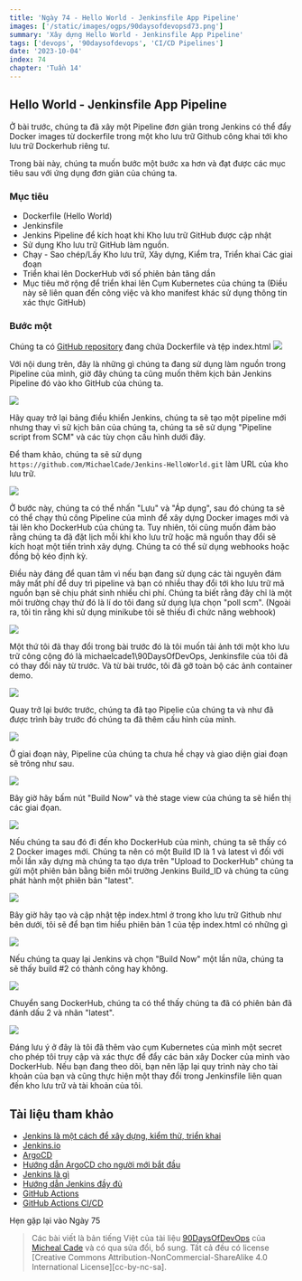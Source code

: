 ```yaml
---
title: 'Ngày 74 - Hello World - Jenkinsfile App Pipeline'
images: ['/static/images/ogps/90daysofdevopsd73.png']
summary: 'Xây dựng Hello World - Jenkinsfile App Pipeline'
tags: ['devops', '90daysofdevops', 'CI/CD Pipelines']
date: '2023-10-04'
index: 74
chapter: 'Tuần 14'
---
```


<TOCInline toc={props.toc} asDisclosure />

## Hello World - Jenkinsfile App Pipeline

Ở bài trước, chúng ta đã xây một Pipeline đơn giản trong Jenkins có thể đẩy Docker images từ dockerfile trong một kho lưu trữ Github công khai tới kho lưu trữ Dockerhub riêng tư.

Trong bài này, chúng ta muốn bước một bước xa hơn và đạt được các mục tiêu sau với ứng dụng đơn giản của chúng ta.
### Mục tiêu

- Dockerfile (Hello World)
- Jenkinsfile
- Jenkins Pipeline để kích hoạt khi Kho lưu trữ GitHub được cập nhật
- Sử dụng Kho lưu trữ GitHub làm nguồn.
- Chạy - Sao chép/Lấy Kho lưu trữ, Xây dựng, Kiểm tra, Triển khai Các giai đoạn
- Triển khai lên DockerHub với số phiên bản tăng dần
- Mục tiêu mở rộng để triển khai lên Cụm Kubernetes của chúng ta (Điều này sẽ liên quan đến công việc và kho manifest khác sử dụng thông tin xác thực GitHub)

### Bước một

Chúng ta có [GitHub repository](https://github.com/MichaelCade/Jenkins-HelloWorld) đang chứa Dockerfile và tệp index.html
![](/static/images/assets/Day74_CICD1.png)

Với nội dung trên, đây là những gì chúng ta đang sử dụng làm nguồn trong Pipeline của mình, giờ đây chúng ta cũng muốn thêm kịch bản Jenkins Pipeline đó vào kho GitHub của chúng ta.

![](/static/images/assets/Day74_CICD2.png)

Hãy quay trở lại bảng điều khiển Jenkins, chúng ta sẽ tạo một pipeline mới nhưng thay vì sử kịch bản của chúng ta, chúng ta sẽ sử dụng "Pipeline script from SCM" và các tùy chọn cấu hình dưới đây.

Để tham khảo, chúng ta sẽ sử dụng `https://github.com/MichaelCade/Jenkins-HelloWorld.git` làm URL của kho lưu trữ.

![](/static/images/assets/Day74_CICD3.png)

Ở bước này, chúng ta có thể nhấn "Lưu" và "Áp dụng", sau đó chúng ta sẽ có thể chạy thủ công Pipeline của mình để xây dựng Docker images mới và tải lên kho DockerHub của chúng ta.
Tuy nhiên, tôi cũng muốn đảm bảo rằng chúng ta đã đặt lịch mỗi khi kho lưu trữ hoặc mã nguồn thay đổi sẽ kích hoạt một tiến trình xây dựng. Chúng ta có thể sử dụng webhooks hoặc đồng bộ kéo định kỳ.

Điều này đáng để quan tâm vì nếu bạn đang sử dụng các tài nguyên đám mây mất phí để duy trì pipeline và bạn có nhiều thay đổi tới kho lưu trữ mã nguồn bạn sẽ chịu phát sinh nhiều chi phí. Chúng ta biết rằng đây chỉ là một môi trường chạy thử đó là lí do tôi đang sử dụng lựa chọn "poll scm". (Ngoài ra, tôi tin rằng khi sử dụng minikube tôi sẽ thiếu đi chức năng webhook)

![](/static/images/assets/Day74_CICD4.png)

Một thứ tôi đã thay đổi trong bài trước đó là tôi muốn tải ảnh tới một kho lưu trữ công cộng đó là michaelcade1\90DaysOfDevOps, Jenkinsfile của tôi đã có thay đổi này từ trước. Và từ bài trước, tôi đã gỡ toàn bộ các ảnh container demo.

![](/static/images/assets/Day74_CICD5.png)

Quay trở lại bước trước, chúng ta đã tạo Pipelie của chúng ta và như đã được trình bày trước đó chúng ta đã thêm cấu hình của mình.

![](/static/images/assets/Day74_CICD6.png)

Ở giai đoạn này, Pipeline của chúng ta chưa hề chạy và giao diện giai đoạn sẽ trông như sau.

![](/static/images/assets/Day74_CICD7.png)

Bây giờ hãy bấm nút "Build Now" và thẻ stage view của chúng ta sẽ hiển thị các giai đọan.

![](/static/images/assets/Day74_CICD8.png)

Nếu chúng ta sau đó đi đến kho DockerHub của mình, chúng ta sẽ thấy có 2 Docker images mới. Chúng ta nên có một Build ID là 1 và latest vì đối với mỗi lần xây dựng mà chúng ta tạo dựa trên "Upload to DockerHub" chúng ta gửi một phiên bản bằng biến môi trường Jenkins Build_ID và chúng ta cũng phát hành một phiên bản "latest".

![](/static/images/assets/Day74_CICD9.png)

Bây giờ hãy tạo và cập nhật tệp index.html ở trong kho lưu trữ Github như bên dưới, tôi sẽ để bạn tìm hiểu phiên bản 1 của tệp index.html có những gì

![](/static/images/assets/Day74_CICD10.png)

Nếu chúng ta quay lại Jenkins và chọn "Build Now" một lần nữa, chúng ta sẽ thấy build #2 có thành công hay không.

![](/static/images/assets/Day74_CICD11.png)

Chuyển sang DockerHub, chúng ta có thể thấy chúng ta đã có phiên bản đã đánh dấu 2 và nhãn "latest".

![](/static/images/assets/Day74_CICD12.png)

Đáng lưu ý ở đây là tôi đã thêm vào cụm Kubernetes của mình một secret cho phép tôi truy cập và xác thực để đẩy các bản xây Docker của mình vào DockerHub. Nếu bạn đang theo dõi, bạn nên lặp lại quy trình này cho tài khoản của bạn và cũng thực hiện một thay đổi trong Jenkinsfile liên quan đến kho lưu trữ và tài khoản của tôi.

## Tài liệu tham khảo

- [Jenkins là một cách để xây dựng, kiểm thử, triển khai](https://www.youtube.com/watch?v=_MXtbjwsz3A)
- [Jenkins.io](https://www.jenkins.io/)
- [ArgoCD](https://argo-cd.readthedocs.io/en/stable/)
- [Hướng dẫn ArgoCD cho người mới bắt đầu](https://www.youtube.com/watch?v=MeU5_k9ssrs)
- [Jenkins là gì](https://www.youtube.com/watch?v=LFDrDnKPOTg)
- [Hướng dẫn Jenkins đầy đủ](https://www.youtube.com/watch?v=nCKxl7Q_20I&t=3s)
- [GitHub Actions](https://www.youtube.com/watch?v=R8_veQiYBjI)
- [GitHub Actions CI/CD](https://www.youtube.com/watch?v=mFFXuXjVgkU)

Hẹn gặp lại vào Ngày 75


> Các bài viết là bản tiếng Việt của tài liệu [90DaysOfDevOps](https://github.com/MichaelCade/90DaysOfDevOps/tree/main/2022/Days) của [Micheal Cade](https://twitter.com/MichaelCade1) và có qua sửa đổi, bổ sung. Tất cả đều có license [Creative Commons Attribution-NonCommercial-ShareAlike 4.0 International License][cc-by-nc-sa].
